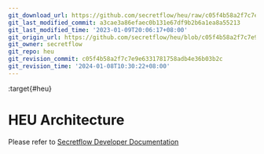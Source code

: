 ```yaml
---
git_download_url: https://github.com/secretflow/heu/raw/c05f4b58a2f7c7e9e6331781758adb4e36b03b2c/docs/development/arch.rst
git_last_modified_commit: a3cae3a86efaec0b131e67df9b2b6a1ea8a55213
git_last_modified_time: '2023-01-09T20:06:17+08:00'
git_origin_url: https://github.com/secretflow/heu/blob/c05f4b58a2f7c7e9e6331781758adb4e36b03b2c/docs/development/arch.rst
git_owner: secretflow
git_repo: heu
git_revision_commit: c05f4b58a2f7c7e9e6331781758adb4e36b03b2c
git_revision_time: '2024-01-08T10:30:22+08:00'
---
```


:target{#heu}

# HEU Architecture

Please refer to [Secretflow Developer Documentation](https://www.secretflow.org.cn/docs/secretflow/en/developer/design/heu.html)
